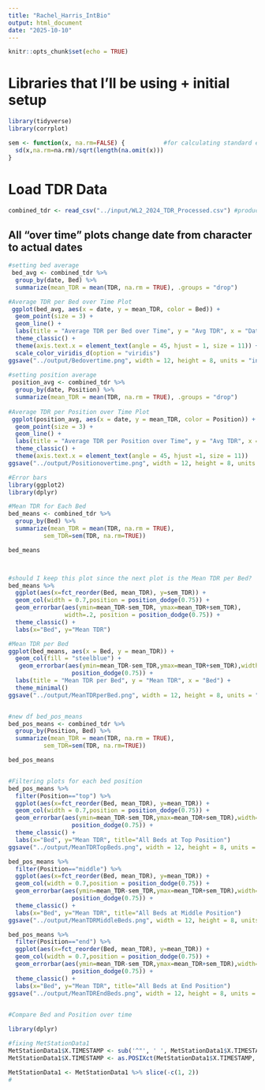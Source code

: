 ```yaml
---
title: "Rachel_Harris_IntBio"
output: html_document
date: "2025-10-10"
---
```


```r
knitr::opts_chunk$set(echo = TRUE)
```

# Libraries that I'll be using + initial setup
```r
library(tidyverse)
library(corrplot)

sem <- function(x, na.rm=FALSE) {           #for calculating standard error
  sd(x,na.rm=na.rm)/sqrt(length(na.omit(x)))
}
```

# Load TDR Data

```r
combined_tdr <- read_csv("../input/WL2_2024_TDR_Processed.csv") #produced in "TDR_Plots.R"
```

## All "over time" plots change date from character to actual dates
```r
#setting bed average
 bed_avg <- combined_tdr %>% 
  group_by(date, Bed) %>% 
  summarize(mean_TDR = mean(TDR, na.rm = TRUE), .groups = "drop")

#Average TDR per Bed over Time Plot
 ggplot(bed_avg, aes(x = date, y = mean_TDR, color = Bed)) +
  geom_point(size = 3) +
  geom_line() +
  labs(title = "Average TDR per Bed over Time", y = "Avg TDR", x = "Date") +
  theme_classic() +
  theme(axis.text.x = element_text(angle = 45, hjust = 1, size = 11)) +
  scale_color_viridis_d(option = "viridis")
ggsave("../output/Bedovertime.png", width = 12, height = 8, units = "in")
 
#setting position average
 position_avg <- combined_tdr %>% 
  group_by(date, Position) %>% 
  summarize(mean_TDR = mean(TDR, na.rm = TRUE), .groups = "drop")
 
#Average TDR per Position over Time Plot
 ggplot(position_avg, aes(x = date, y = mean_TDR, color = Position)) +
  geom_point(size = 3) +
  geom_line() +
  labs(title = "Average TDR per Position over Time", y = "Avg TDR", x = "Date") +
  theme_classic() +
  theme(axis.text.x = element_text(angle = 45, hjust =1, size = 11))
ggsave("../output/Positionovertime.png", width = 12, height = 8, units = "in")
```


```r
#Error bars
library(ggplot2)
library(dplyr)

#Mean TDR for Each Bed
bed_means <- combined_tdr %>% 
  group_by(Bed) %>% 
  summarize(mean_TDR = mean(TDR, na.rm = TRUE),
          sem_TDR=sem(TDR, na.rm=TRUE))

bed_means



#should I keep this plot since the next plot is the Mean TDR per Bed?
bed_means %>% 
  ggplot(aes(x=fct_reorder(Bed, mean_TDR), y=sem_TDR)) + 
  geom_col(width = 0.7,position = position_dodge(0.75)) +  
  geom_errorbar(aes(ymin=mean_TDR-sem_TDR, ymax=mean_TDR+sem_TDR),
                width=.2, position = position_dodge(0.75)) + 
  theme_classic() + 
  labs(x="Bed", y="Mean TDR")

#Mean TDR per Bed
ggplot(bed_means, aes(x = Bed, y = mean_TDR)) +
  geom_col(fill = "steelblue") +
   geom_errorbar(aes(ymin=mean_TDR-sem_TDR,ymax=mean_TDR+sem_TDR),width=.2, position = 
                  position_dodge(0.75)) + 
  labs(title = "Mean TDR per Bed", y = "Mean TDR", x = "Bed") +
  theme_minimal()
ggsave("../output/MeanTDRperBed.png", width = 12, height = 8, units = "in")


#new df bed_pos_means
bed_pos_means <- combined_tdr %>% 
  group_by(Position, Bed) %>% 
  summarize(mean_TDR = mean(TDR, na.rm = TRUE),
          sem_TDR=sem(TDR, na.rm=TRUE))

bed_pos_means


#Filtering plots for each bed position
bed_pos_means %>% 
  filter(Position=="top") %>% 
  ggplot(aes(x=fct_reorder(Bed, mean_TDR), y=mean_TDR)) +
  geom_col(width = 0.7,position = position_dodge(0.75)) + 
  geom_errorbar(aes(ymin=mean_TDR-sem_TDR,ymax=mean_TDR+sem_TDR),width=.2, position = 
                  position_dodge(0.75)) + 
  theme_classic() +
  labs(x="Bed", y="Mean TDR", title="All Beds at Top Position")
ggsave("../output/MeanTDRTopBeds.png", width = 12, height = 8, units = "in")

bed_pos_means %>% 
  filter(Position=="middle") %>% 
  ggplot(aes(x=fct_reorder(Bed, mean_TDR), y=mean_TDR)) +
  geom_col(width = 0.7,position = position_dodge(0.75)) + 
  geom_errorbar(aes(ymin=mean_TDR-sem_TDR,ymax=mean_TDR+sem_TDR),width=.2, position = 
                  position_dodge(0.75)) + 
  theme_classic() +
  labs(x="Bed", y="Mean TDR", title="All Beds at Middle Position")
ggsave("../output/MeanTDRMiddleBeds.png", width = 12, height = 8, units = "in")

bed_pos_means %>% 
  filter(Position=="end") %>% 
  ggplot(aes(x=fct_reorder(Bed, mean_TDR), y=mean_TDR)) +
  geom_col(width = 0.7,position = position_dodge(0.75)) + 
  geom_errorbar(aes(ymin=mean_TDR-sem_TDR,ymax=mean_TDR+sem_TDR),width=.2, position = 
                  position_dodge(0.75)) + 
  theme_classic() +
  labs(x="Bed", y="Mean TDR", title="All Beds at End Position")
ggsave("../output/MeanTDREndBeds.png", width = 12, height = 8, units = "in")
 
```

```r
#Compare Bed and Position over time

library(dplyr)

#fixing MetStationData1
MetStationData1$X.TIMESTAMP <- sub('^"', ' ', MetStationData1$X.TIMESTAMP)
MetStationData1$X.TIMESTAMP <- as.POSIXct(MetStationData1$X.TIMESTAMP, format="%Y-%m-%d %H:%M:%S")

MetStationData1 <- MetStationData1 %>% slice(-c(1, 2))
#

```

